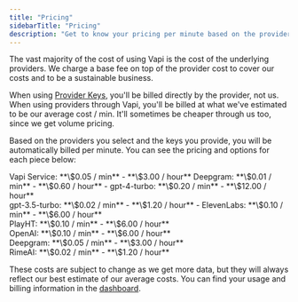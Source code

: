 ```yaml
---
title: "Pricing"
sidebarTitle: "Pricing"
description: "Get to know your pricing per minute based on the providers you choose."
---
```


The vast majority of the cost of using Vapi is the cost of the underlying providers. We charge a base fee on top of the provider cost to cover our costs and to be a sustainable business.

When using [Provider Keys](/provider_keys), you'll be billed directly by the provider, not us. When using providers through Vapi, you'll be billed at what we've estimated to be our average cost / min. It'll sometimes be cheaper through us too, since we get volume pricing.

Based on the providers you select and the keys you provide, you will be automatically billed per minute. You can see the pricing and options for each piece below:

<Card title="Base Cost">
  Vapi Service: **\$0.05 / min** - **\$3.00 / hour**
</Card>
<Card title="Transcription Provider">
  Deepgram: **\$0.01 / min** - **\$0.60 / hour**
</Card>
<Card title="Model Provider">
  - gpt-4-turbo: **\$0.20 / min** - **\$12.00 / hour** <br /> gpt-3.5-turbo:
  **\$0.02 / min** - **\$1.20 / hour**
</Card>
<Card title="Voice Provider">
  - ElevenLabs: **\$0.10 / min** - **\$6.00 / hour** <br /> PlayHT: **\$0.10 /
  min** - **\$6.00 / hour**
  <br /> OpenAI: **\$0.10 / min** - **\$6.00 / hour** <br /> Deepgram: **\$0.05 /
  min** - **\$3.00 / hour** <br /> RimeAI: **\$0.02 / min** - **\$1.20 / hour**
</Card>

These costs are subject to change as we get more data, but they will always reflect our best estimate of our average costs. You can find your usage and billing information in the [dashboard](https://dashboard.vapi.ai).
